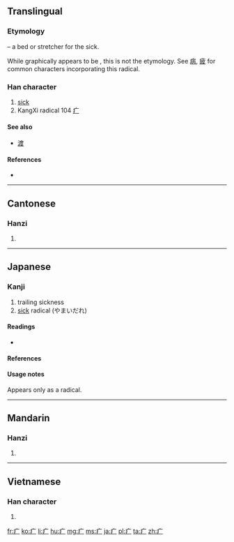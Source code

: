 {{also|广}}
==Translingual==
{{stroke order|type=animate}}

===Etymology===
{{liushu|p}} – a bed or stretcher for the sick.

While graphically appears to be {{Han compound|冫|广}}, this is not the etymology. See [[病]], [[疲]] for common characters incorporating this radical.

===Han character===
{{Han char|rn=104|rad=疒|as=00|sn=5|four=|canj=戈戈一 (IIM)}}

# [[sick]]
# KangXi radical 104 [[Index:Chinese radical/疒|疒]]

====See also====
* [[渡]] <!-- unrelated but graphically similar -->

====References====
* {{Han ref|kx=0769.010|dkj=22015|dj=1179.040|hdz=42659.010|uh=7592|ud=30098}}

----

==Cantonese==

===Hanzi===
{{yue-hanzi|jyut=|y=[[nik6]]}}

# {{defn|lang=yue|sort=疒00}}

----

==Japanese==

===Kanji===
{{ja-kanji|grade=r|rs=疒00}}

# trailing sickness
# [[sick]] radical (やまいだれ)

====Readings====
* {{ja-readings|on=[[だく]] (daku), [[にゃく]] (nyaku), [[そう]] (sō), [[じょう]] (jō), [[しつ]] (shitsu)|kun=[[やまいだれ]] (yamaidare), [[やむ]] (yamu)}}

====References====
{{ja-kref
|jis= 
|ku= 
|shift= 
|euc= 
|freq= ''radical''
|nelson= ''not listed''
|newnelson= ''not listed''
|halpern= 3512
|kld= ''not listed''
|heisig= ''not listed''
|tuttle= ''not listed''
}}

====Usage notes====
Appears only as a radical.

----

==Mandarin==

===Hanzi===
{{cmn-hanzi|pin=[[chuáng]] ([[chuang2]]), [[nè]] ([[ne4]])|wg=[[ch'uang]]<sup>2</sup>, *}}

# {{defn|lang=cmn|sort=疒00}}

----

==Vietnamese==

===Han character===
{{vi-hantu|[[nạch]]|rs=疒00}}

# {{defn|lang=vi|sort=疒00}}

[[fr:疒]]
[[ko:疒]]
[[li:疒]]
[[hu:疒]]
[[mg:疒]]
[[ms:疒]]
[[ja:疒]]
[[pl:疒]]
[[ta:疒]]
[[zh:疒]]